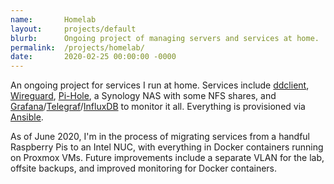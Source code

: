 ```yaml
---
name:       Homelab
layout:     projects/default
blurb:      Ongoing project of managing servers and services at home.
permalink:  /projects/homelab/
date:       2020-02-25 00:00:00 -0000
---
```


An ongoing project for services I run at home. Services include [ddclient](https://sourceforge.net/p/ddclient/wiki/Home/), [Wireguard](https://wiki.archlinux.org/index.php/WireGuard), [Pi-Hole](https://pi-hole.net/), a Synology NAS with some NFS shares, and [Grafana](https://grafana.com/)/[Telegraf](https://www.influxdata.com/time-series-platform/telegraf/)/[InfluxDB](https://www.influxdata.com/products/influxdb-overview/) to monitor it all. Everything is provisioned via [Ansible](https://www.ansible.com/).

As of June 2020, I'm in the process of migrating services from a handful Raspberry Pis to an Intel NUC, with everything in Docker containers running on Proxmox VMs. Future improvements include a separate VLAN for the lab, offsite backups, and improved monitoring for Docker containers.
